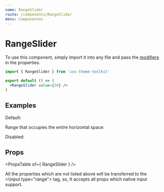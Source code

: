 ```yaml
---
name: RangeSlider
route: /components/RangeSlider
menu: Componentes
---
```



# RangeSlider

To use this component, simply import it into any file and pass the [modifiers](#/#props) in the properties.

```jsx
import { RangeSlider } from 'ios-theme-toolkit'

export default () => (
  <RangeSlider value={30} />
)
```

## Examples

<Playground>
  <span className="desc">Default:</span>
  <RangeSlider min={0} max={50} defaultValue={25} />

  <span className="desc">Range that occupies the entire horizontal space:</span>
  <RangeSlider block min={0} max={100} defaultValue={30} />

  <span className="desc">Disabled:</span>
  <RangeSlider disabled defaultValue={75} />

  <style>{".react-live-preview .desc { display: block; font-weight: bold; margin-top: 20px }"}</style>
</Playground>

## Props

<PropsTable of={ RangeSlider } />

All the properties which are not listed above will be transferred to the <\input type="range"\> tag, so, It accepts all props which native input support.
